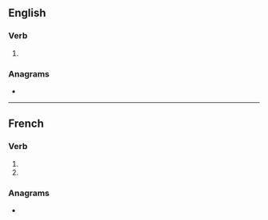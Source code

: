 {{also|certifiés}}
==English==

===Verb===
{{head|en|verb form}}

# {{en-third-person singular of|certify}}

===Anagrams===
* {{anagrams|en|rectifies}}

----

==French==

===Verb===
{{fr-verb-form}}

# {{inflection of|certifier||2|s|pres|indc|lang=fr}}
# {{inflection of|certifier||2|s|pres|subj|lang=fr}}

===Anagrams===
* {{l|fr|rectifies}}